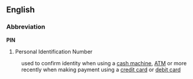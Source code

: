 ==English==
===Abbreviation===
'''PIN'''
#Personal Identification Number
:used to confirm identity when using a [[cash machine]], [[ATM]] or more recently when making payment using a [[credit card]] or [[debit card]]